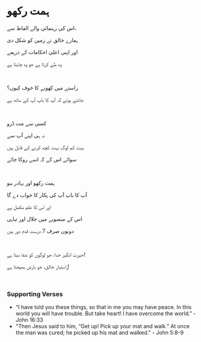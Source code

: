 # ہمت رکھو

اس کی رہنمائی والے الفاظ سے،

ہمارے خالق نے زمین کو شکل دی

اور اپنی اعلیٰ احکامات کے ذریعے

وہ طے کرتا ہے جو وہ چاہتا ہے

<br />

راستے میں کھونے کا خوف کیوں؟

جانتے ہوئے کہ آپ کا باپ آپ کے ساتھ ہے

<br />

کسی سے مت ڈرو

نہ ہی اپنے آپ سے

بہت کم لوگ بہت کچھ کرنے کے قابل ہیں

سوائے اس کے کہ اسے روکا جائے

<br />

ہمت رکھو اور بہادر بنو

آپ کا باپ آپ کی پکار کا جواب دے گا

اور اس کا علم مکمل ہے

اس کے منصوبے میں جلال اور تباہی

دونوں صرف 7 درست قدم دور ہیں

<p></p>

<br />

حیرت انگیز خدا، جو لوگوں کو شفا دیتا ہے!

راستباز خالق، جو بارش بھیجتا ہے!

<br />

### Supporting Verses

- “I have told you these things, so that in me you may have peace. In this world you will have trouble. But take heart! I have overcome the world.” - John 16:33
- "Then Jesus said to him, “Get up! Pick up your mat and walk.” At once the man was cured; he picked up his mat and walked." - John 5:8-9